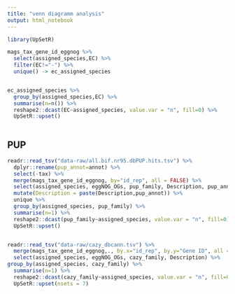 ```yaml
---
title: "venn diagramm analysis"
output: html_notebook
---
```



```r
library(UpSetR)


```


```r

mags_tax_gene_id_eggnog %>%
  select(assigned_species,EC) %>%
  filter(EC!="-") %>%
  unique() -> ec_assigned_species


ec_assigned_species %>%
  group_by(assigned_species,EC) %>%
  summarise(n=n()) %>%
  reshape2::dcast(EC~assigned_species, value.var = "n", fill=0) %>%
  UpSetR::upset()
  


```



## PUP

```r

readr::read_tsv("data-raw/all.bif.nr95.dbPUP.hits.tsv") %>%
  dplyr::rename(pup_annot=annot) %>%
  select(-tax) %>%
  merge(mags_tax_gene_id_eggnog, by="id_rep", all = FALSE) %>%
  select(assigned_species, eggNOG_OGs, pup_family, Description, pup_annot) %>%
  mutate(Description = paste(Description,pup_annot)) %>%
  unique %>%
  group_by(assigned_species, pup_family) %>%
  summarise(n=1) %>%
  reshape2::dcast(pup_family~assigned_species, value.var = "n", fill=0) %>%
  UpSetR::upset()



```


```r

readr::read_tsv("data-raw/cazy_dbcann.tsv") %>%
  merge(mags_tax_gene_id_eggnog,., by.x="id_rep", by.y="Gene ID", all = FALSE) %>%
  select(assigned_species, eggNOG_OGs, cazy_family, Description) %>%
group_by(assigned_species, cazy_family) %>%
  summarise(n=1) %>%
  reshape2::dcast(cazy_family~assigned_species, value.var = "n", fill=0) %>%
  UpSetR::upset(nsets = 7)

```

